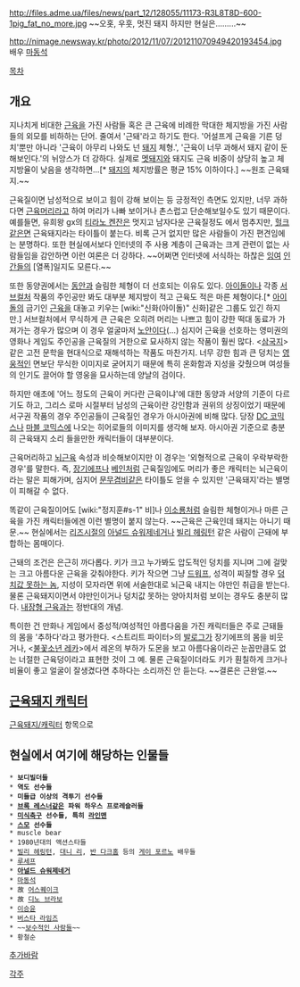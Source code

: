 http://files.adme.ua/files/news/part_12/128055/11173-R3L8T8D-600-1pig_fat_no_more.jpg
~~오홋, 우훗, 멋진 돼지 하지만 현실은.........~~

http://nimage.newsway.kr/photo/2012/11/07/201211070949420193454.jpg
배우 [[마동석]]

[[목차]]
== 개요 ==
지나치게 비대한 [[근육]]을 가진 사람들 혹은 큰 근육에 비례한 막대한 체지방을 가진 사람들의 외모를 비하하는 단어. 줄여서 '근돼'라고 하기도 한다. '어설프게 근육을 기른 덩치'뿐만 아니라 '근육이 아무리 나와도 넌 [[돼지]] 체형.', '근육이 너무 과해서 돼지 같이 둔해보인다.'의 뉘앙스가 더 강하다. 실제로 [[멧돼지]]와 돼지도 근육 비중이 상당히 높고 체지방율이 낮음을 생각하면...[* [[돼지]]의 체지방률은 평균 15% 이하이다.] ~~원조 근육돼지.~~

근육질이면 남성적으로 보이고 힘이 강해 보이는 등 긍정적인 측면도 있지만, 너무 과하다면 [[근육머리]]라고 하여 머리가 나빠 보이거나 촌스럽고 단순해보일수도 있기 때문이다. 예를들면, 유희왕 gx의 [[티라노 켄잔]]은 멋지고 남자다운 근육질정도 에서 멈추지만, [[헐크]]같은면 근육돼지라는 타이틀이 붙는다. 비록 근거 없지만 많은 사람들이 가진 편견임에는 분명하다. 또한 현실에서보다 인터넷의 주 사용 계층이 근육과는 크게 관련이 없는 사람들임을 감안하면 이런 여론은 더 강하다. ~~어쩌면 인터넷에 서식하는 하찮은 [[잉여]] [[인간]]들의 [열폭]일지도 모른다.~~

또한 동양권에서는 [[동안]]과 슬림한 체형이 더 선호되는 이유도 있다. [[아이돌]]이나 각종 [[서브컬처]] 작품의 주인공만 봐도 대부분 체지방이 적고 근육도 적은 마른 체형이다.[* [[아이돌]]의 금기인 [[근육]]을 대놓고 키우는 [wiki:"신화(아이돌)" 신화]같은 그룹도 있긴 하지만.] 서브컬처에서 무식하게 큰 근육은 오히려 머리는 나쁘고 힘이 강한 떡대 동료가 가져가는 경우가 많으며 이 경우 얼굴마저 [[노안]]이다(…) 심지어 근육을 선호하는 영미권의 영화나 게임도 주인공을 근육질의 거한으로 묘사하지 않는 작품이 훨씬 많다. <[[삼국지]]>같은 고전 문학을 현대식으로 재해석하는 작품도 마찬가지. 너무 강한 힘과 큰 덩치는 [[영웅]]적인 면보단 무식한 이미지로 굳어지기 때문에 특히 온화함과 지성을 갖췄으며 여성들의 인기도 끌어야 할 영웅을 묘사하는데 양날의 검이다.

하지만 애초에 '어느 정도의 근육이 커다란 근육이냐'에 대한 동양과 서양의 기준이 다르기도 하고, 그리스 로마 시절부터 남성의 근육이란 강인함과 권위의 상징이었기 때문에 서구권 작품의 경우 주인공들이 근육질인 경우가 아시아권에 비해 많다. 당장 [[DC 코믹스]]나 [[마블 코믹스]]에 나오는 히어로들의 이미지를 생각해 보자. 아시아권 기준으로 충분히 근육돼지 소리 들을만한 캐릭터들이 대부분이다.

근육머리하고 [[뇌근육]] 속성과 비슷해보이지만 이 경우는 '외형적으로 근육이 우락부락한 경우'를 말한다. 즉, [[장기에프]]나 [[베인(DC 코믹스)|베인]]처럼 근육질임에도 머리가 좋은 캐릭터는 뇌근육이라는 말은 피해가며, 심지어 [[문무겸비]]같은 타이틀도 얻을 수 있지만 '근육돼지'라는 별명이 피해갈 수 없다.

똑같이 근육질이어도 [wiki:"정지훈#s-1" 비]나 [[이소룡]]처럼 슬림한 체형이거나 마른 근육을 가진 캐릭터들에겐 이런 별명이 붙지 않는다. ~~근육은 근육인데 돼지는 아니기 때문.~~ 현실에서는 [[리즈시절]]의 [[아널드 슈워제네거]]나 [[빌리 헤링턴]] 같은 사람이 근돼에 부합하는 몸매이다.

근돼의 조건은 은근히 까다롭다. 키가 크고 누가봐도 압도적인 덩치를 지니며 그에 걸맞는 크고 아름다운 근육을 갖춰야한다. 키가 작으면 그냥 [[드워프]], 성격이 찌질할 경우 [[얼굴값을 못하는 사람|덩치값 못하는 놈]], 지성이 모자라면 위에 서술한대로 뇌근육 내지는 야만인 취급을 받는다. 물론 근육돼지이면서 야만인이거나 덩치값 못하는 양아치처럼 보이는 경우도 충분히 많다. 
[[내장형 근육]]과는 정반대의 개념.

특이한 건 만화나 게임에서 중성적/여성적인 아름다움을 가진 캐릭터들은 주로 근돼들의 몸을 '추하다'라고 평가한다. <스트리트 파이터>의 [[발로그]]가 장기에프의 몸을 비웃거나, <[[불꽃소년 레카]]>에서 레온의 부하가 도몬을 보고 아름다움이라곤 눈꼽만큼도 없는 너절한 근육덩이라고 표현한 것이 그 예. 물론 근육질이더라도 키가 훤칠하게 크거나 비율이 좋고 얼굴이 잘생겼다면 추하다는 소리까진 안 듣는다. ~~결론은 근완얼.~~

== [[근육돼지/캐릭터|근육돼지 캐릭터]] ==
[[근육돼지/캐릭터]] 항목으로

== 현실에서 여기에 해당하는 인물들 ==
 * '''보디빌더들'''
 * '''역도 선수들'''
 * '''미들급 이상의 격투기 선수들'''
 * '''[[브록 레스너]]같은 파워 하우스 프로레슬러들'''
 * '''[[미식축구]] 선수들, 특히 [[라인맨]]'''
 * '''[[스모]] 선수들'''
 * muscle bear
 * 1980년대의 액션스타들
 * [[빌리 헤링턴]], [[대니 리]], [[반 다크홈]] 등의 [[게이 포르노]] 배우들
 * [[루세프]]
 * '''[[아널드 슈워제네거]]'''
 * [[마동석]]
 * 故 [[어스퀘이크]]
 * 故 [[디노 브라보]]
 * [[이승윤]]
 * [[버스타 라임즈]]
 * ~~[[알통 굵기가 정치 신념 좌우|보수적인 사람들]]~~
 * 황철순
 
[[추가바람]]

[[각주]]
